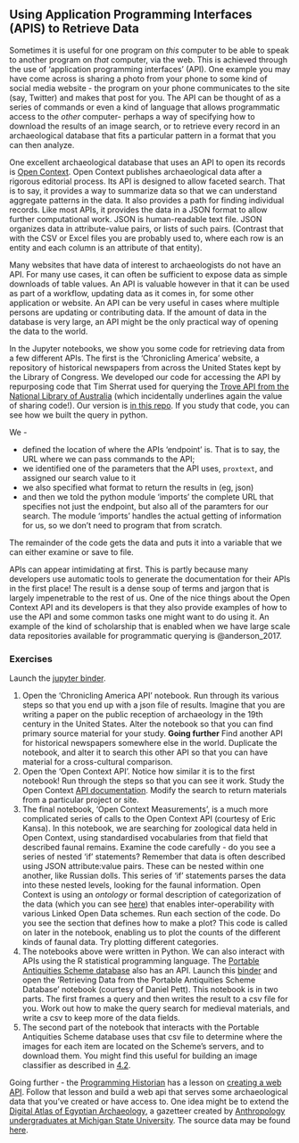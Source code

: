 ## Using Application Programming Interfaces (APIS) to Retrieve Data

Sometimes it is useful for one program on _this_ computer to be able to speak to another program on _that_ computer, via the web. This is achieved through the use of 'application programming interfaces' (API). One example you may have come across is sharing a photo from your phone to some kind of social media website - the program on your phone communicates to the site (say, Twitter) and makes that post for you. The API can be thought of as a series of commands or even a kind of language that allows programmatic access to the _other_ computer- perhaps a way of specifying how to download the results of an image search, or to retrieve every record in an archaeological database that fits a particular pattern in a format that you can then analyze.

One excellent archaeological database that uses an API to open its records is [Open Context](http://opencontext.org). Open Context publishes archaeological data after a rigorous editorial process. Its API is designed to allow faceted search. That is to say, it provides a way to summarize data so that we can understand aggregate patterns in the data. It also provides a path for finding individual records. Like most APIs, it provides the data in a JSON format to allow further computational work. JSON is human-readable text file. JSON organizes data in attribute-value pairs, or lists of such pairs. (Contrast that with the CSV or Excel files you are probably used to, where each row is an entity and each column is an attribute of that entity). 

Many websites that have data of interest to archaeologists do not have an API. For many use cases, it can often be sufficient to expose data as simple downloads of table values. An API is valuable however in that it can be used as part of a workflow, updating data as it comes in, for some other application or website. An API can be very useful in cases where multiple persons are updating or contributing data. If the amount of data in the database is very large, an API might be the only practical way of opening the data to the world.

In the Jupyter notebooks, we show you some code for retrieving data from a few different APIs. The first is the 'Chronicling America' website, a repository of historical newspapers from across the United States kept by the Library of Congress. We developed our code for accessing the API by repurposing code that Tim Sherrat used for querying the [Trove API from the National Library of Australia](https://github.com/wragge/ozglam-workbench/blob/master/Trove/1-Introduction-to-the-Trove-API.ipynb) (which incidentally underlines again the value of sharing code!). Our version is [in this repo](https://github.com/o-date/open-context-jupyter/blob/master/notebooks/chronicling%20america%20api.ipynb). If you study that code, you can see how we built the query in python. 

We -

- defined the location of where the APIs 'endpoint' is. That is to say, the URL where we can pass commands to the API;
- we identified one of the parameters that the API uses, `proxtext`, and assigned our search value to it
- we also specified what format to return the results in (eg, json)
- and then we told the python module 'imports' the complete URL that specifies not just the endpoint, but also all of the paramters for our search. The module 'imports' handles the actual getting of information for us, so we don't need to program that from scratch.

The remainder of the code gets the data and puts it into a variable that we can either examine or save to file.

APIs can appear intimidating at first. This is partly because many developers use automatic tools to generate the documentation for their APIs in the first place! The result is a dense soup of terms and jargon that is largely impenetrable to the rest of us. One of the nice things about the Open Context API and its developers is that they also provide examples of how to use the API and some common tasks one might want to do using it. An example of the kind of scholarship that is enabled when we have large scale data repositories available for programmatic querying is @anderson_2017.

### Exercises

Launch the [jupyter binder](http://mybinder.org/v2/gh/o-date/open-context-jupyter/master). 

1. Open the 'Chronicling America API' notebook. Run through its various steps so that you end up with a json file of results. Imagine that you are writing a paper on the public reception of archaeology in the 19th century in the United States. Alter the notebook so that you can find primary source material for your study. **Going further** Find another API for historical newspapers somewhere else in the world. Duplicate the notebook, and alter it to search this other API so that you can have material for a cross-cultural comparison.
2. Open the 'Open Context API'. Notice how similar it is to the first notebook! Run through the steps so that you can see it work. Study the Open Context [API documentation](https://opencontext.org/about/services). Modify the search to return materials from a particular project or site.
3. The final notebook, 'Open Context Measurements', is a much more complicated series of calls to the Open Context API (courtesy of Eric Kansa). In this notebook, we are searching for zoological data held in Open Context, using standardised vocabularies from that field that described faunal remains. Examine the code carefully - do you see a series of nested 'if' statements? Remember that data is often described using JSON attribute:value pairs. These can be nested within one another, like Russian dolls. This series of 'if' statements parses the data into these nested levels, looking for the faunal information. Open Context is using an _ontology_ or formal description of categorization of the data (which you can see [here](https://opencontext.org/vocabularies/open-context-zooarch/)) that enables inter-operability with various Linked Open Data schemes. Run each section of the code. Do you see the section that defines how to make a plot? This code is called on later in the notebook, enabling us to plot the counts of the different kinds of faunal data. Try plotting different categories.
4. The notebooks above were written in Python. We can also interact with APIs using the R statistical programming language. The [Portable Antiquities Scheme database](http://finds.org.uk) also has an API. Launch this [binder](https://mybinder.org/v2/gh/o-date/notebooks-archdata/master) and open the 'Retrieving Data from the Portable Antiquities Scheme Database' notebook (courtesy of Daniel Pett). This notebook is in two parts. The first frames a query and then writes the result to a csv file for you. Work out how to make the query search for medieval materials, and write a csv to keep more of the data fields.
5. The second part of the notebook that interacts with the Portable Antiquities Scheme database uses that csv file to determine where the images for each item are located on the Scheme's servers, and to download them. You might find this useful for building an image classifier as described in [4.2](computer-vision-and-archaeology.html).

Going further - the [Programming Historian](https://programminghistorian.org/) has a lesson on [creating a web API](https://programminghistorian.org/en/lessons/creating-apis-with-python-and-flask). Follow that lesson and build a web api that serves some archaeological data that you've created or have access to. One idea might be to extend the [Digital Atlas of Egyptian Archaeology](https://msu-anthropology.github.io/daea/), a gazetteer created by [Anthropology undergraduates at Michigan State University](http://leadr.msu.edu/projects/fall-2014-3/daea/). The source data may be found [here](https://github.com/msu-anthropology/daea/blob/master/sites-popup.csv). 